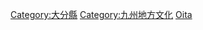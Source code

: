 {{日本行政區劃分類導航|文化}}
{{Commonscat|Culture of Oita prefecture}}

[[Category:大分縣|Category:大分縣]]
[[Category:九州地方文化|Category:九州地方文化]]
[[Category:日本各都道府縣文化|Oita]]